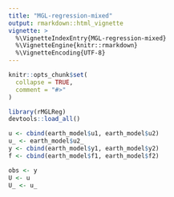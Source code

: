 ```yaml
---
title: "MGL-regression-mixed"
output: rmarkdown::html_vignette
vignette: >
  %\VignetteIndexEntry{MGL-regression-mixed}
  %\VignetteEngine{knitr::rmarkdown}
  %\VignetteEncoding{UTF-8}
---
```


```r
knitr::opts_chunk$set(
  collapse = TRUE,
  comment = "#>"
)
```

```r
library(rMGLReg)
devtools::load_all()

u <- cbind(earth_model$u1, earth_model$u2)
u_ <- earth_model$u2_
y <- cbind(earth_model$y1, earth_model$y2)
f <- cbind(earth_model$f1, earth_model$f2)

obs <- y
U <- u
U_ <- u_




```
